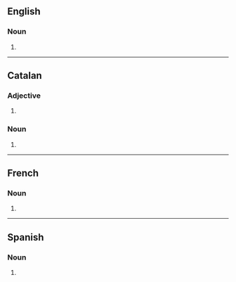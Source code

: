 ==English==

===Noun===
{{head|en|noun form}}

# {{plural of|en|combustible}}

----

==Catalan==

===Adjective===
{{head|ca|adjective form}}

# {{plural of|ca|combustible}}

===Noun===
{{head|ca|noun form}}

# {{plural of|ca|combustible}}

----

==French==

===Noun===
{{head|fr|noun form|g=m}}

# {{plural of|fr|combustible}}

----

==Spanish==

===Noun===
{{head|es|noun form|g=m-p}}

# {{plural of|es|combustible}}
